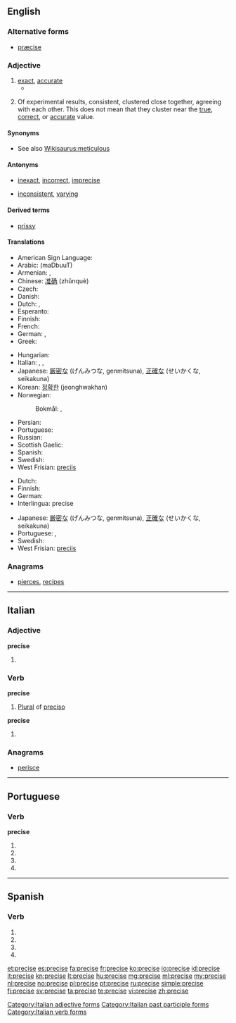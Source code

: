 ==English==

===Alternative forms===
* [[præcise]] {{qualifier|archaic}}

===Adjective===
{{en-adj}}

# [[exact]], [[accurate]]
#* {{quote-book|year=1921|author=Bertrand Russell|title=[[S:The Analysis of Mind/Lecture IX|The Analysis of Mind]]|passage=A memory is "'''precise'''" when the occurrences that would verify it are narrowly circumscribed: for instance, "I met Jones" is precise as compared to "I met a man." A memory is "accurate" when it is both precise and true, i.e. in the above instance, if it was Jones I met.}}
# {{sciences}} Of experimental results, consistent, clustered close together, agreeing with each other. This does not mean that they cluster near the [[true]], [[correct]], or [[accurate]] value.

====Synonyms====
* See also [[Wikisaurus:meticulous]]

====Antonyms====
* {{sense|exact, accurate}} [[inexact]], [[incorrect]], [[imprecise]]
* {{sense|consistent}} [[inconsistent]], [[varying]]

====Derived terms====
* [[prissy]]<!-- see etymology -->

====Translations====
{{trans-top|exact}}
* American Sign Language: {{tø|ase|SmallO@NearTipThumb-PalmDown-SmallO@CenterChesthigh-PalmUp CirclesSurface Contact}}
* Arabic: {{Arab|[[مضبوط]]}} (maDbuuT) {{m}}
* Armenian: {{t-|hy|ճիշտ|tr=č̣išt}}, {{t-|hy|ճշգրիտ|tr=č̣šgrit}}
* Chinese: [[准确]] (zhǔnquè)
* Czech: {{t+|cs|přesný|m}}
* Danish: {{t-|da|præcis}}
* Dutch: {{t+|nl|nauwkeurig}}, {{t+|nl|precies}}
* Esperanto: {{t+|eo|preciza}}
* Finnish: {{t+|fi|tarkka}}
* French: {{t+|fr|précis}}
* German: {{t+|de|präzise}}, {{t+|de|genau}}
* Greek: {{t+|el|ακριβής|tr=akrivís}}
{{trans-mid}}
* Hungarian: {{t+|hu|pontos}}
* Italian: {{t+|it|preciso}}, {{t+|it|esatto}}, {{t+|it|accurato}}
* Japanese: [[厳密な]] (げんみつな, genmitsuna), [[正確な]] (せいかくな, seikakuna)
* Korean: [[정확한]] (jeonghwakhan)
* Norwegian:
*: Bokmål: {{t-|no|presis}}, {{t-|no|nøyaktig}}
* Persian: {{t+|fa|دقیق|tr=daqiq|sc=fa-Arab}}
* Portuguese: {{t+|pt|preciso}}
* Russian: {{t+|ru|точный|tr=tóčnyj}}
* Scottish Gaelic: {{t-|gd|pongail}}
* Spanish: {{t+|es|preciso}}
* Swedish: {{t+|sv|precis}}
* West Frisian: [[preciis]]
{{trans-bottom}}

{{trans-top|(sciences) clustered close together}}
* Dutch: {{t-|nl|precijs}}
* Finnish: {{t+|fi|tarkka}}
* German: {{t+|de|exakt}}
* Interlingua: precise
{{trans-mid}}
* Japanese: [[厳密な]] (げんみつな, genmitsuna), [[正確な]] (せいかくな, seikakuna)
* Portuguese: {{t+|pt|preciso|m}}, {{t+|pt|precisa|f}}
* Swedish: {{t+|sv|noggrann}}
* West Frisian: [[preciis]]
{{trans-bottom}}

===Anagrams===
* [[pierces#English|pierces]], [[recipes#English|recipes]]

----

==Italian==

===Adjective===
'''precise''' {{p}}

# {{feminine of|preciso#Adjective|preciso}}

===Verb===
'''precise''' {{f}}

# [[plural|Plural]] of [[preciso]]

'''precise'''

# {{conjugation of|precidere||3|s|[[past historic]]|lang=it}}

===Anagrams===
* [[perisce#Italian|perisce]]

[[Category:Italian adjective forms]]
[[Category:Italian past participle forms]]
[[Category:Italian verb forms]]

----

==Portuguese==

===Verb===
'''precise'''

# {{pt-verb form of|precisar|ar|subjunctive|present|singular|first}}
# {{pt-verb form of|precisar|ar|subjunctive|present|singular|third}}
# {{pt-verb form of|precisar|ar|imperative|affirmative|singular|third}}
# {{pt-verb form of|precisar|ar|imperative|negative|singular|third}}

----

==Spanish==

===Verb===
{{es-verb-form|precisar}}

# {{es-verb form of|ending=ar|mood=imperative|pers=2|formal=yes|number=singular|precisar}}
# {{es-verb form of|ending=ar|mood=subjunctive|tense=present|pers=1|number=singular|precisar}}
# {{es-verb form of|ending=ar|mood=subjunctive|tense=present|pers=2|formal=yes|number=singular|precisar}}
# {{es-verb form of|ending=ar|mood=subjunctive|tense=present|pers=3|number=singular|precisar}}

[[et:precise]]
[[es:precise]]
[[fa:precise]]
[[fr:precise]]
[[ko:precise]]
[[io:precise]]
[[id:precise]]
[[it:precise]]
[[kn:precise]]
[[lt:precise]]
[[hu:precise]]
[[mg:precise]]
[[ml:precise]]
[[my:precise]]
[[nl:precise]]
[[no:precise]]
[[pl:precise]]
[[pt:precise]]
[[ru:precise]]
[[simple:precise]]
[[fi:precise]]
[[sv:precise]]
[[ta:precise]]
[[te:precise]]
[[vi:precise]]
[[zh:precise]]